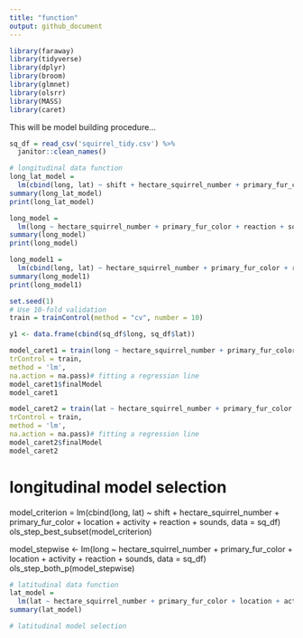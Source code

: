 ```yaml
---
title: "function"
output: github_document
---
```

```r
library(faraway)
library(tidyverse)
library(dplyr)
library(broom)
library(glmnet)
library(olsrr)
library(MASS)
library(caret)
```
This will be model building procedure...
```r
sq_df = read_csv('squirrel_tidy.csv') %>% 
  janitor::clean_names()
```

```r
# longitudinal data function
long_lat_model =
  lm(cbind(long, lat) ~ shift + hectare_squirrel_number + primary_fur_color + location + activity + reaction + sounds, data = sq_df)
summary(long_lat_model)
print(long_lat_model)

long_model =
  lm(long ~ hectare_squirrel_number + primary_fur_color + reaction + sounds, data = sq_df)
summary(long_model)
print(long_model)

long_model1 = 
  lm(cbind(long, lat) ~ hectare_squirrel_number + primary_fur_color + reaction + sounds, data = sq_df)
summary(long_model1)
print(long_model1)
```

```r
set.seed(1)
# Use 10-fold validation 
train = trainControl(method = "cv", number = 10)

y1 <- data.frame(cbind(sq_df$long, sq_df$lat))

model_caret1 = train(long ~ hectare_squirrel_number + primary_fur_color + reaction + sounds, data = sq_df,
trControl = train,
method = 'lm',
na.action = na.pass)# fitting a regression line
model_caret1$finalModel
model_caret1

model_caret2 = train(lat ~ hectare_squirrel_number + primary_fur_color + reaction + sounds, data = sq_df,
trControl = train,
method = 'lm',
na.action = na.pass)# fitting a regression line
model_caret2$finalModel
model_caret2
```
# longitudinal model selection
model_criterion = lm(cbind(long, lat) ~ shift + hectare_squirrel_number + primary_fur_color + location + activity + reaction + sounds, data = sq_df)
ols_step_best_subset(model_criterion)

model_stepwise <- lm(long ~ hectare_squirrel_number + primary_fur_color + location + activity + reaction + sounds, data = sq_df)
ols_step_both_p(model_stepwise)



```r
# latitudinal data function
lat_model =
  lm(lat ~ hectare_squirrel_number + primary_fur_color + location + activity + reaction + sounds, data = sq_df)
summary(lat_model)
```

```r
# latitudinal model selection
```


